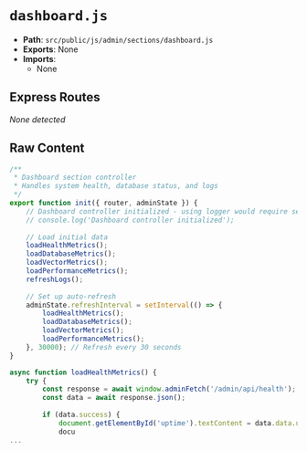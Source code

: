 # `dashboard.js`

- **Path**: `src/public/js/admin/sections/dashboard.js`
- **Exports**: None
- **Imports**:
  - None

## Express Routes
_None detected_

## Raw Content

```js
/**
 * Dashboard section controller
 * Handles system health, database status, and logs
 */
export function init({ router, adminState }) {
    // Dashboard controller initialized - using logger would require server-side context
    // console.log('Dashboard controller initialized');
    
    // Load initial data
    loadHealthMetrics();
    loadDatabaseMetrics();
    loadVectorMetrics();
    loadPerformanceMetrics();
    refreshLogs();
    
    // Set up auto-refresh
    adminState.refreshInterval = setInterval(() => {
        loadHealthMetrics();
        loadDatabaseMetrics();
        loadVectorMetrics();
        loadPerformanceMetrics();
    }, 30000); // Refresh every 30 seconds
}

async function loadHealthMetrics() {
    try {
        const response = await window.adminFetch('/admin/api/health');
        const data = await response.json();
        
        if (data.success) {
            document.getElementById('uptime').textContent = data.data.uptime || 'Unknown';
            docu
...
```
